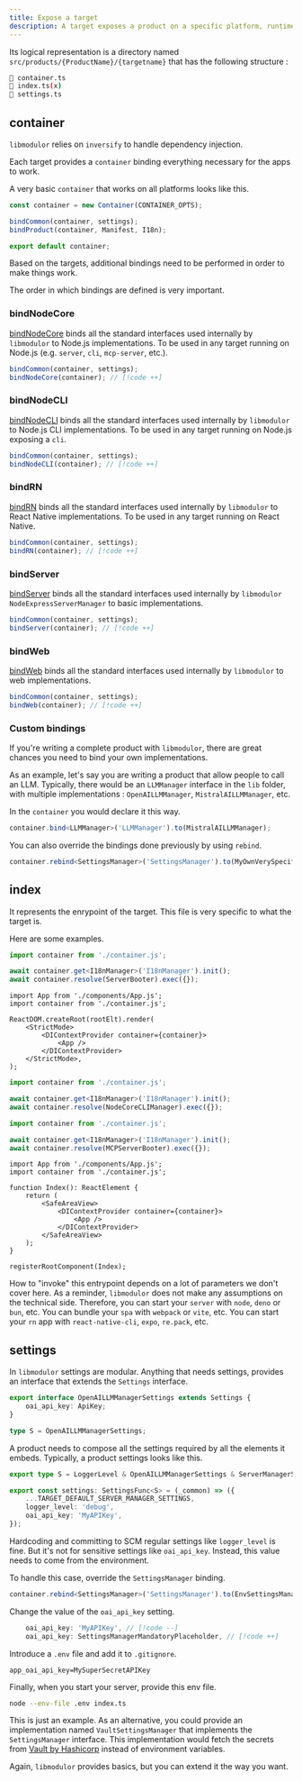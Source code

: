 ```yaml
---
title: Expose a target
description: A target exposes a product on a specific platform, runtime, environment.
---
```


Its logical representation is a directory named `src/products/{ProductName}/{targetname}` that has the following structure :

```sh
📄 container.ts
📄 index.ts(x)
📄 settings.ts
```

## container

`libmodulor` relies on `inversify` to handle dependency injection.

Each target provides a `container` binding everything necessary for the apps to work.

A very basic `container` that works on all platforms looks like this.

```typescript title="container.ts"
const container = new Container(CONTAINER_OPTS);

bindCommon(container, settings);
bindProduct(container, Manifest, I18n);

export default container;
```

Based on the targets, additional bindings need to be performed in order to make things work.

<Callout type="warn">
    The order in which bindings are defined is very important.
</Callout>

### bindNodeCore

[bindNodeCore](https://github.com/c100k/libmodulor/blob/master/dist/esm/utils/ioc/bindNodeCore.js)
binds all the standard interfaces used internally by `libmodulor` to Node.js implementations.
To be used in any target running on Node.js (e.g. `server`, `cli`, `mcp-server`, etc.).

```typescript title="container.ts"
bindCommon(container, settings);
bindNodeCore(container); // [!code ++]
```

### bindNodeCLI

[bindNodeCLI](https://github.com/c100k/libmodulor/blob/master/dist/esm/utils/ioc/bindNodeCLI.js)
binds all the standard interfaces used internally by `libmodulor` to Node.js CLI implementations.
To be used in any target running on Node.js exposing a `cli`.

```typescript title="container.ts"
bindCommon(container, settings);
bindNodeCLI(container); // [!code ++]
```

### bindRN

[bindRN](https://github.com/c100k/libmodulor/blob/master/dist/esm/utils/ioc/bindRN.js)
binds all the standard interfaces used internally by `libmodulor` to React Native implementations.
To be used in any target running on React Native.

```typescript title="container.ts"
bindCommon(container, settings);
bindRN(container); // [!code ++]
```

### bindServer

[bindServer](https://github.com/c100k/libmodulor/blob/master/dist/esm/utils/ioc/bindServer.js)
binds all the standard interfaces used internally by `libmodulor` `NodeExpressServerManager` to basic implementations.

```typescript title="container.ts"
bindCommon(container, settings);
bindServer(container); // [!code ++]
```

### bindWeb

[bindWeb](https://github.com/c100k/libmodulor/blob/master/dist/esm/utils/ioc/bindWeb.js)
binds all the standard interfaces used internally by `libmodulor` to web implementations.

```typescript title="container.ts"
bindCommon(container, settings);
bindWeb(container); // [!code ++]
```

### Custom bindings

If you're writing a complete product with `libmodulor`, there are great chances you need to bind your own implementations.

As an example, let's say you are writing a product that allow people to call an LLM.
Typically, there would be an `LLMManager` interface in the `lib` folder, with multiple implementations : `OpenAILLMManager`, `MistralAILLMManager`, etc.

In the `container` you would declare it this way.

```typescript title="container.ts"
container.bind<LLMManager>('LLMManager').to(MistralAILLMManager);
```

You can also override the bindings done previously by using `rebind`.

```typescript title="container.ts"
container.rebind<SettingsManager>('SettingsManager').to(MyOwnVerySpecificSettingsManager);
```

## index

It represents the enrypoint of the target. This file is very specific to what the target is.

Here are some examples.

```typescript title="server/index.ts"
import container from './container.js';

await container.get<I18nManager>('I18nManager').init();
await container.resolve(ServerBooter).exec({});
```

```tsx title="web-react/index.tsx"
import App from './components/App.js';
import container from './container.js';

ReactDOM.createRoot(rootElt).render(
    <StrictMode>
        <DIContextProvider container={container}>
            <App />
        </DIContextProvider>
    </StrictMode>,
);
```

```typescript title="cli/index.ts"
import container from './container.js';

await container.get<I18nManager>('I18nManager').init();
await container.resolve(NodeCoreCLIManager).exec({});
```

```typescript title="mcp-server/index.ts"
import container from './container.js';

await container.get<I18nManager>('I18nManager').init();
await container.resolve(MCPServerBooter).exec({});
```

```tsx title="rn/index.tsx"
import App from './components/App.js';
import container from './container.js';

function Index(): ReactElement {
    return (
        <SafeAreaView>
            <DIContextProvider container={container}>
                <App />
            </DIContextProvider>
        </SafeAreaView>
    );
}

registerRootComponent(Index);
```

How to "invoke" this entrypoint depends on a lot of parameters we don't cover here.
As a reminder, `libmodulor` does not make any assumptions on the technical side.
Therefore, you can start your `server` with `node`, `deno` or `bun`, etc.
You can bundle your `spa` with `webpack` or `vite`, etc.
You can start your `rn` app with `react-native-cli`, `expo`, `re.pack`, etc.

## settings

In `libmodulor` settings are modular.
Anything that needs settings, provides an interface that extends the `Settings` interface.

```typescript title="OpenAILLMManager.ts"
export interface OpenAILLMManagerSettings extends Settings {
    oai_api_key: ApiKey;
}

type S = OpenAILLMManagerSettings;
```

A product needs to compose all the settings required by all the elements it embeds.
Typically, a product settings looks like this.

```typescript title="server/settings.ts"
export type S = LoggerLevel & OpenAILLMManagerSettings & ServerManagerSettings; // & ...

export const settings: SettingsFunc<S> = (_common) => ({
    ...TARGET_DEFAULT_SERVER_MANAGER_SETTINGS,
    logger_level: 'debug',
    oai_api_key: 'MyAPIKey',
});
```

Hardcoding and committing to SCM regular settings like `logger_level` is fine.
But it's not for sensitive settings like `oai_api_key`.
Instead, this value needs to come from the environment.

To handle this case, override the `SettingsManager` binding.

```typescript title="server/container.ts"
container.rebind<SettingsManager>('SettingsManager').to(EnvSettingsManager);
```

Change the value of the `oai_api_key` setting.

```typescript title="server/settings.ts"
    oai_api_key: 'MyAPIKey', // [!code --]
    oai_api_key: SettingsManagerMandatoryPlaceholder, // [!code ++]
```

Introduce a `.env` file and add it to `.gitignore`.

```properties title="server/.env"
app_oai_api_key=MySuperSecretAPIKey
```

Finally, when you start your server, provide this env file.

```sh
node --env-file .env index.ts
```

This is just an example.
As an alternative, you could provide an implementation named `VaultSettingsManager` that implements the `SettingsManager` interface.
This implementation would fetch the secrets from [Vault by Hashicorp](https://www.vaultproject.io) instead of environment variables.

Again, `libmodulor` provides basics, but you can extend it the way you want.

